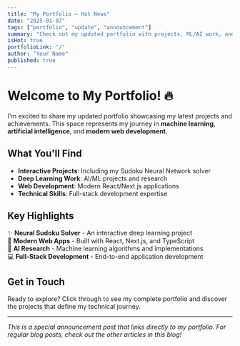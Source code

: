 ```yaml
---
title: "My Portfolio — Hot News"
date: "2025-01-07"
tags: ["portfolio", "update", "announcement"]
summary: "Check out my updated portfolio with projects, ML/AI work, and more. Featuring interactive Sudoku neural networks, deep learning projects, and modern web development."
isHot: true
portfolioLink: "/"
author: "Your Name"
published: true
---
```


# Welcome to My Portfolio! 🔥

I'm excited to share my updated portfolio showcasing my latest projects and achievements. This space represents my journey in **machine learning**, **artificial intelligence**, and **modern web development**.

## What You'll Find

- **Interactive Projects**: Including my Sudoku Neural Network solver
- **Deep Learning Work**: AI/ML projects and research
- **Web Development**: Modern React/Next.js applications
- **Technical Skills**: Full-stack development expertise

## Key Highlights

✨ **Neural Sudoku Solver** - An interactive deep learning project  
🚀 **Modern Web Apps** - Built with React, Next.js, and TypeScript  
🧠 **AI Research** - Machine learning algorithms and implementations  
💻 **Full-Stack Development** - End-to-end application development  

## Get in Touch

Ready to explore? Click through to see my complete portfolio and discover the projects that define my technical journey.

---

*This is a special announcement post that links directly to my portfolio. For regular blog posts, check out the other articles in this blog!*
